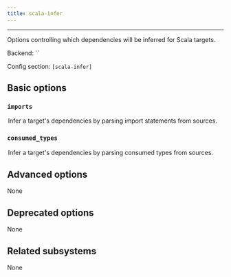 ```yaml
---
title: scala-infer
---
```



---

Options controlling which dependencies will be inferred for Scala targets.

Backend: <span className="color--primary">``</span>

Config section: <span className="color--primary">`[scala-infer]`</span>

<span className={styles.options}>

## Basic options

### `imports`

<Option
  cli_repr={`--[no-]scala-infer-imports`}
  env_repr='PANTS_SCALA_INFER_IMPORTS'
  default_repr={`True`}
>

Infer a target&#x27;s dependencies by parsing import statements from sources.

</Option>

### `consumed_types`

<Option
  cli_repr={`--[no-]scala-infer-consumed-types`}
  env_repr='PANTS_SCALA_INFER_CONSUMED_TYPES'
  default_repr={`True`}
>

Infer a target&#x27;s dependencies by parsing consumed types from sources.

</Option>

## Advanced options

None

## Deprecated options

None

## Related subsystems

None

</span>
